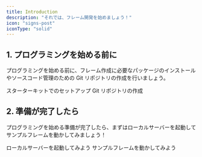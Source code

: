 ```yaml
---
title: Introduction
description: "それでは、フレーム開発を始めましょう！"
icon: "signs-post"
iconType: "solid"
---
```


## 1. プログラミングを始める前に

プログラミングを始める前に、フレーム作成に必要なパッケージのインストールやソースコード管理のための Git リポジトリの作成を行いましょう。<br />

<CardGroup cols={2}>
  <Card title="Packages" icon="cube" href="setup/packages">
    スターターキットでのセットアップ
  </Card>
  <Card title="Repository" icon="github" href="setup/repository">
    Git リポジトリの作成
  </Card>
</CardGroup>

## 2. 準備が完了したら

プログラミングを始める準備が完了したら、まずはローカルサーバーを起動してサンプルフレームを動かしてみましょう！

<CardGroup cols={2}>
  <Card title="Server" icon="server" href="startup/server">
    ローカルサーバーを起動してみよう
  </Card>
  <Card title="Samples" icon="window" href="startup/samples">
    サンプルフレームを動かしてみよう
  </Card>
</CardGroup>
